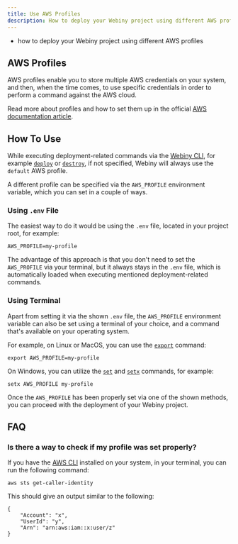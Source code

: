 ```yaml
---
title: Use AWS Profiles
description: How to deploy your Webiny project using different AWS profiles.
---
```



<Alert type="success" title="What you’ll learn">

- how to deploy your Webiny project using different AWS profiles

</Alert>

## AWS Profiles

AWS profiles enable you to store multiple AWS credentials on your system, and then, when the time comes, to use specific credentials in order to perform a command against the AWS cloud.

<Alert type="info">

Read more about profiles and how to set them up in the official [AWS documentation article](https://docs.aws.amazon.com/cli/latest/userguide/cli-configure-profiles.html).

</Alert>

## How To Use

While executing deployment-related commands via the [Webiny CLI](../../core-development-concepts/basics/webiny-cli), for example [`deploy`](../../core-development-concepts/basics/project-deployment) or [`destroy`](../../infrastructure/basics/destroy-cloud-infrastructure), if not specified, Webiny will always use the `default` AWS profile.

A different profile can be specified via the `AWS_PROFILE` environment variable, which you can set in a couple of ways.

### Using `.env` File
The easiest way to do it would be using the `.env` file, located in your project root, for example:

```console .env
AWS_PROFILE=my-profile
```

The advantage of this approach is that you don't need to set the `AWS_PROFILE` via your terminal, but it always stays in the `.env` file, which is automatically loaded when executing mentioned deployment-related commands.

### Using Terminal
Apart from setting it via the shown `.env` file, the `AWS_PROFILE` environment variable can also be set using a terminal of your choice, and a command that's available on your operating system.

For example, on Linux or MacOS, you can use the [`export`](https://www.geeksforgeeks.org/export-command-in-linux-with-examples/) command:

```
export AWS_PROFILE=my-profile
```

On Windows, you can utilize the [`set`](https://docs.microsoft.com/en-us/windows-server/administration/windows-commands/set_1) and [`setx`](https://docs.microsoft.com/en-us/windows-server/administration/windows-commands/setx) commands, for example:

```
setx AWS_PROFILE my-profile
```

Once the `AWS_PROFILE` has been properly set via one of the shown methods, you can proceed with the deployment of your Webiny project.

## FAQ

### Is there a way to check if my profile was set properly?

If you have the [AWS CLI](https://docs.aws.amazon.com/cli/latest/userguide/cli-chap-welcome.html) installed on your system, in your terminal, you can run the following command:

```
aws sts get-caller-identity
```

This should give an output similar to the following:

```
{
    "Account": "x",
    "UserId": "y",
    "Arn": "arn:aws:iam::x:user/z"
}
```
